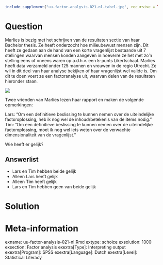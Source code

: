 ```r
include_supplement("uu-factor-analysis-021-nl-tabel.jpg", recursive = TRUE)
```



Question
========
  
Marlies is bezig met het schrijven van de resultaten sectie van haar Bachelor thesis. Ze heeft onderzocht hoe milieubewust mensen zijn. Dit heeft ze gedaan aan de hand van een korte vragenlijst bestaande uit 7 stellingen waarvan mensen konden aangeven in hoeverre ze het met zo’n stelling eens of oneens waren op a.d.h.v. een 5-punts Likertschaal.  Marlies heeft data verzameld onder 125 mannen en vrouwen in de regio Utrecht. Ze wil in dit deel van haar analyse bekijken of haar vragenlijst wel valide is. Om dit te doen voert ze een factoranalyse uit, waarvan delen van de resultaten hieronder staan. 

![](uu-factor-analysis-021-nl-tabel.jpg)

Twee vrienden van Marlies lezen haar rapport en maken de volgende opmerkingen:

Lars: 	“Om een definitieve beslissing te kunnen nemen over de uiteindelijke factoroplossing, heb ik nog wel de inhoud/betekenis van de items nodig.”
Tim:	“Om een definitieve beslissing te kunnen nemen over de uiteindelijke factoroplossing, moet ik nog wel iets weten over de verwachte dimensionaliteit van de vragenlijst.”

Wie heeft er gelijk?

  
Answerlist
----------
* Lars en Tim hebben beide gelijk
* Alleen Lars heeft gelijk
* Alleen Tim heeft gelijk
* Lars en Tim hebben geen van beide gelijk

Solution
========
  


Meta-information
================
exname: uu-factor-analysis-021-nl.Rmd
extype: schoice
exsolution: 1000
exsection: Factor analysis
exextra[Type]: Interpreting output
exextra[Program]: SPSS
exextra[Language]: Dutch
exextra[Level]: Statistical Literacy
